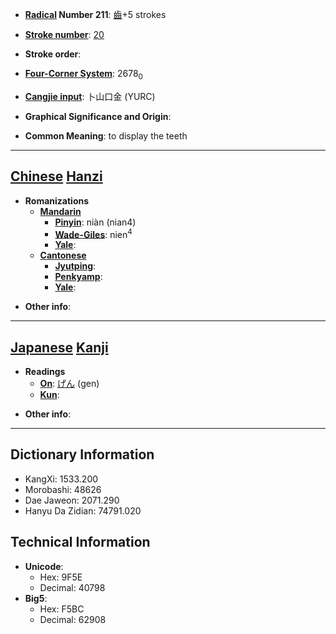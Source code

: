 * '''[[Wiktionary:Chinese radical index| Radical]] Number 211''': [[Wiktionary:Chinese radical index 齒|齒]]+5 strokes

* '''[[Wiktionary:Chinese total strokes index|Stroke number]]''': [[Wiktionary:Chinese total strokes index 20|20]]

* '''Stroke order''': 

* '''[[Wiktionary:Chinese four corner index|Four-Corner System]]''': 2678<sub>0</sub>

* '''[[Wiktionary:Chinese Cangjie index|Cangjie input]]''': 卜山口金 (YURC)

* '''Graphical Significance and Origin''': 

* '''Common Meaning''': to display the teeth

----

== [[Chinese]] [[Hanzi]] ==

* '''Romanizations'''
** '''[[Mandarin]]'''
*** '''[[Pinyin]]''': niàn (nian4)
*** '''[[Wade-Giles]]''': nien<sup>4</sup>
*** '''[[Yale]]''': 
** '''[[Cantonese]]'''
*** '''[[Jyutping]]''':
*** '''[[Penkyamp]]''': 
*** '''[[Yale]]''': 

* '''Other info''': 

----

== [[Japanese]] [[Kanji]] ==

* '''Readings'''
** '''[[On]]''': [[げん]] (gen)
** '''[[Kun]]''': 

* '''Other info''':  

----

== Dictionary Information ==

* KangXi: 1533.200
* Morobashi: 48626
* Dae Jaweon: 2071.290
* Hanyu Da Zidian: 74791.020

== Technical Information ==

* '''Unicode''':
** Hex: 9F5E
** Decimal: 40798
* '''Big5''':
** Hex: F5BC
** Decimal: 62908